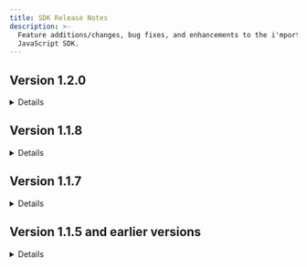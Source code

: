 ```yaml
---
title: SDK Release Notes
description: >-
  Feature additions/changes, bug fixes, and enhancements to the i'mport
  JavaScript SDK.
---
```



## Version 1.2.0

<Details>
  <Details.Summary>TBU</Details.Summary>

  <Details.Content />
</Details>

## Version 1.1.8

<Details>
  <Details.Summary>Details</Details.Summary>

  <Details.Content>
    **Changed Kakao Pay mobile payment to use redirection mode**

    In compliance with the iframe non-support policy of Kakao Pay SDK, Kakao Pay mobile payment is processed now via page redirection instead of iframe.In the previous version, when the Kakao Pay mobile payment process is completed after calling `IMP.request_pay`, the specified callback is invoked as in PC web. In mobile, Kakao Pay is now processed via redirection mode.\\

    **Added Naver Pay (Checkout) pop-up mode (redirection as default mode)**

    To open the Naver Pay (Checkout) window as pop-up, set `popup: true` when calling `IMP.request_pay`. The callback mode is used by default.To avoid issues, such as browser pop-up blocking, Naver Pay recommends page redirection in both PC and mobile.

    - **1.1.8 and later versions**
      - PC/mobile: redirection is default, set to `popup : true` to enable popup mode.

    - **1.1.7 and earlier versions (`popup` not supported)**
      - PC: pop-up (new tab) mode
      - Mobile: redirection mode

    **Added redirection mode for Eximbay**

    To redirect to a page after payment process is completed, set `popup : false` when calling `IMP.request_pay`. To avoid pop-up blocking issues in mobile app WebView, use the redirection mode.

    - **1.1.8 and later versions**
      - PC/mobile: popup is default, set to `popup : false` to enable redirection mode.

    - **1.1.7 and earlier versions (`popup` not supported)**
      - PC/mobile: popup mode

    **Multiple PG support for identity verification**

    Added support for multiple PG modules in identity verification due to the addition of the `INICIS-Credit card identity verification` method to the existing `Danal-Mobile identity verification` method. You can also get multiple CPIDs, one for each website, for 'Danal-Mobile identity verification', and specify a module via `pg: danal.{Danal CPID}`.

    ```ts title="Danal-mobile identity verification"
    IMP.certification(
      {
        pg: "danal", // danal or danal.{Danal CPID}, other parameters omitted
        // ...
      },
      function (rsp) {
        if (rsp.success) {
          // Verification successful, return imp_uid, merchant_uid (rsp.imp_uid, rsp.merchant_uid)
        } else {
          // Verification failed, terminate
        }
      },
    );
    ```

    ```ts title="Inicis-credit card identity verification"
    // popup : true by default in both PC/mobile
    // PC : applies popup mode regardless of popup parameter setting (INICIS policy)
    // Mobile : for redirection mode, set popup : false and m_redirect_url is required
    IMP.certification({
      pg: "inicis", //inicis or inicis.{Inicis MID}, other parameters omitted
      m_redirect_url: "https://shop.yourservice.com/user-certificates/complete",
      // ...
    });
    ```

    ### Bug Fixes <a href="#undefined" id="undefined" />

    **The issue of white screen being displayed when the browser's Back button is pressed while processing payment in redirection mode in Safari on iPhone**

    This is caused by the page being rendered by restoring the DOM element in the state before the page redirection when you return to the previous page with the Back button of the Safari browser (applicable to all PGs that use the redirection mode). The white screen issue is now resolved.
  </Details.Content>
</Details>

## Version 1.1.7

<Details>
  <Details.Summary>Details</Details.Summary>

  <Details.Content>
    **Added popup mode for PayPal**

    To open the payment window as pop-up, set `popup: true` when calling `IMP.request_pay(param, callback)`. The `callback` function is called after the payment process is completed. Previous versions only support the page redirection mode.

    ```ts title="javascript popup mode"
    // Set popup : true and callback, other parameters omitted
    IMP.request_pay(
      {
        pg: "paypal",
        popup: true,
        // ...
      },
      function (rsp) {
        if (rsp.success) {
          //Paypal payment successful, execute validation logic
        } else {
          //Paypal payment terminated or failed
        }
      },
    );
    ```

    ```ts title="javascript redirect mode"
    // Set m_redirect_url (popup : false by default, not set explicitly)
    IMP.request_pay({
      pg: "paypal",
      m_redirect_url: "https://shop.yourservice.com/payments/complete",
      // ...
    });
    ```

    **Added redirection mode for Danal identity verification**

    To redirect to a page after identity verification, set the target page's URL in `m_redirect_url` when calling `IMP.certification`. Previous versions only support the callback mode. For more information about using the redirection mode, refer to the [Mobile identity verification](../../../../etc/phone/readme) page.

    ```ts title="javascript (popup mode)"
    // Set popup : true
    IMP.certification(
      {
        merchant_uid: "verification transaction ID",
        popup: true,
      },
      function (rsp) {
        if (rsp.success) {
          // Verification successful
        } else {
          // Verification failed or terminated (popup closed or Cancel button clicked)
        }
      },
    );
    ```

    ```ts title="javascript redirect mode"
    // Set m_redirect_url (popup : false by default, not set explicitly)
    IMP.certification({
      merchant_uid: "verification transaction ID",
      m_redirect_url: "https://shop.yourservice.com/payments/complete",
    });
    ```

    ### Bug Fixes <a href="#undefined" id="undefined" />

    **The issue of callback not being invoked when you click the close button (X button) in the identity verification (Danal) pop-up**

    When you close the identity verification pop-up window or click the Cancel button on the page in the pop-up mode, the callback (handler) of `IMP.certification(param, handler)` is invoked. This fix implements the same behavior for when the X button is clicked.

    <img src="https://docs.iamport.kr/static/images/javascript/danal-certi.png" alt="" data-size="original" />
  </Details.Content>
</Details>

## Version 1.1.5 and earlier versions

<Details>
  <Details.Summary>Details</Details.Summary>

  <Details.Content>
    ### iamport.payment-1.1.5.js <a href="#iamportpayment-115js" id="iamportpayment-115js" />

    ```html
    <script
      src="https://cdn.iamport.kr/js/iamport.payment-1.1.5.js"
      type="text/javascript"
    ></script>
    ```

    **Deployed on 2017-04-03**

    - Added function to redirect to `m_redirect_url` when error occurs before starting the payment process after calling `IMP.request_pay(param)` in mobile.

    **Reasons for failure before starting payment process**

    - Reusing an already used `merchant_uid` (Order ID) for payment.
    - Invalid payment request parameter.

    **Reasons for failure after starting payment process**

    - Credit card suspended or limit exceeded.
    - Exceeded number of password errors.

    ### iamport.payment-1.1.4.js <a href="#iamportpayment-114js" id="iamportpayment-114js" />

    ```html
    <script
      src="https://cdn.iamport.kr/js/iamport.payment-1.1.4.js"
      type="text/javascript"
    ></script>
    ```

    **Deployed on 2016-11-14**

    - Added Agency-tier feature: `IMP.agency(Merchant ID, Tier Code)` function
    - Added SMS mobile identity verification feature: `IMP.certification()` function

    ### iamport.payment-1.1.3.js <a href="#iamportpayment-113js" id="iamportpayment-113js" />

    ```html
    <script
      src="https://cdn.iamport.kr/js/iamport.payment-1.1.3.js"
      type="text/javascript"
    ></script>
    ```

    **Deployed on 2016-07-13**

    - Code refactored and performance enhanced version of 1.1.2 version.

    ### iamport.payment-1.1.2.js <a href="#iamportpayment-112js" id="iamportpayment-112js" />

    ```html
    <script
      src="https://cdn.iamport.kr/js/iamport.payment-1.1.2.js"
      type="text/javascript"
    ></script>
    ```

    **Deployed on 2016-03-09**

    - Enhanced method of calling multiple PG settings.

    ### iamport.payment-1.1.1.js <a href="#iamportpayment-111js" id="iamportpayment-111js" />

    ```html
    <script
      src="https://cdn.iamport.kr/js/iamport.payment-1.1.1.js"
      type="text/javascript"
    ></script>
    ```

    **Deployed on 2016-02-19**

    - Extended PG parameter value to allow for PG + MID combination (`pg : '{PG}.{MID}'`).

    ### iamport.payment-1.1.0.js <a href="#iamportpayment-110js" id="iamportpayment-110js" />

    ```html
    <script
      src="https://cdn.iamport.kr/js/iamport.payment-1.1.0.js"
      type="text/javascript"
    ></script>
    ```

    **Deployed on 2016-01-19**

    - Added `pg` parameter to allow an account to use multiple PG modules (`pg : '{PG}'`)

    ### iamport.payment-1.0.0.js <a href="#iamportpayment-100js" id="iamportpayment-100js" />

    ```html
    <script
      src="https://cdn.iamport.kr/js/iamport.payment-1.0.0.js"
      type="text/javascript"
    ></script>
    ```

    **Deployed on 2014-10-24**

    - Initial stable release (Unversioned release, same as iamport.payment-1.0.0.js)

    ### iamport.payment.js <a href="#iamportpaymentjs" id="iamportpaymentjs" />

    ```html
    <script
      src="https://cdn.iamport.kr/js/iamport.payment.js"
      type="text/javascript"
    ></script>
    ```
  </Details.Content>
</Details>
